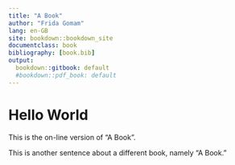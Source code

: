 ```yaml
---
title: "A Book"
author: "Frida Gomam"
lang: en-GB
site: bookdown::bookdown_site
documentclass: book
bibliography: [book.bib]
output:
  bookdown::gitbook: default
  #bookdown::pdf_book: default
---
```


# Hello World

This is the on-line version of "A Book".

This is another sentence about a different book, namely "A Book."
